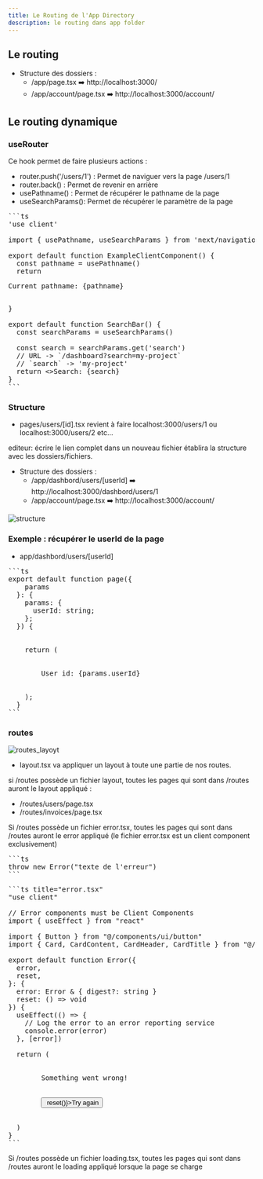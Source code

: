 ```yaml
---
title: Le Routing de l'App Directory
description: le routing dans app folder
---
```


## Le routing

- Structure des dossiers : 
    - /app/page.tsx ➡️ http://localhost:3000/
    - /app/account/page.tsx ➡️ http://localhost:3000/account/

## Le routing dynamique

### useRouter

Ce hook permet de faire plusieurs actions :

- router.push('/users/1') : Permet de naviguer vers la page /users/1
- router.back() : Permet de revenir en arrière
- usePathname() : Permet de récupérer le pathname de la page 
- useSearchParams(): Permet de récupérer le paramètre de la page

<Pre>
```ts
'use client'
 
import { usePathname, useSearchParams } from 'next/navigation'
 
export default function ExampleClientComponent() {
  const pathname = usePathname()
  return <p>Current pathname: {pathname}</p>
}

export default function SearchBar() {
  const searchParams = useSearchParams()
 
  const search = searchParams.get('search')
  // URL -> `/dashboard?search=my-project`
  // `search` -> 'my-project'
  return <>Search: {search}</>
}
```
</Pre>

### Structure

- pages/users/[id].tsx revient à faire localhost:3000/users/1 ou localhost:3000/users/2 etc...

editeur: écrire le lien complet dans un nouveau fichier établira la structure avec les dossiers/fichiers.

- Structure des dossiers : 
    - /app/dashbord/users/[userId] ➡️ http://localhost:3000/dashbord/users/1
    - /app/account/page.tsx ➡️ http://localhost:3000/account/

![structure](/structure_layout.webp)

### Exemple : récupérer le userId de la page

- app/dashbord/users/[userId]

<Pre>
```ts
export default function page({
    params
  }: {
    params: {
      userId: string;
    };
  }) {

    
    return (
      <div>
        User id: {params.userId}
      </div>
    );
  }
```
</Pre>

### routes
![routes_layoyt](/routes_layout.webp)

- layout.tsx va appliquer un layout à toute une partie de nos routes.

si /routes possède un fichier layout, toutes les pages qui sont dans /routes auront le layout appliqué :
- /routes/users/page.tsx
- /routes/invoices/page.tsx

Si /routes possède un fichier error.tsx, toutes les pages qui sont dans /routes auront le error appliqué (le fichier error.tsx est un client component exclusivement)

<Pre>
```ts
throw new Error("texte de l'erreur")
```
</Pre>

<Pre>
```ts title="error.tsx"
"use client"

// Error components must be Client Components
import { useEffect } from "react"

import { Button } from "@/components/ui/button"
import { Card, CardContent, CardHeader, CardTitle } from "@/components/ui/card"

export default function Error({
  error,
  reset,
}: {
  error: Error & { digest?: string }
  reset: () => void
}) {
  useEffect(() => {
    // Log the error to an error reporting service
    console.error(error)
  }, [error])

  return (
    <Card className="border-destructive bg-destructive/50">
      <CardHeader>
        <CardTitle>Something went wrong!</CardTitle>
      </CardHeader>
      <CardContent>
        <Button onClick={() => reset()}>Try again</Button>
      </CardContent>
    </Card>
  )
}
```
</Pre>



Si /routes possède un fichier loading.tsx, toutes les pages qui sont dans /routes auront le loading appliqué lorsque la page se charge
